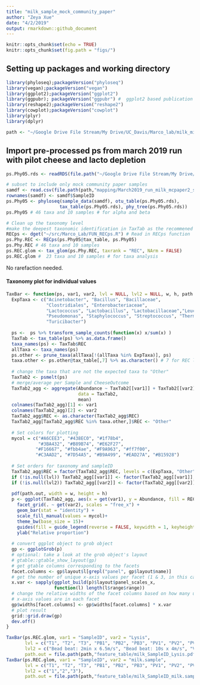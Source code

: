 ```yaml
---
title: "milk_sample_mock_community_paper"
author: "Zeya Xue"
date: "4/2/2019"
output: rmarkdown::github_document
---
```


```r
knitr::opts_chunk$set(echo = TRUE)
knitr::opts_chunk$set(fig.path = "figs/")
```

## Setting up packages and working directory 
```r
library(phyloseq);packageVersion("phyloseq")
library(vegan);packageVersion("vegan")
library(ggplot2);packageVersion("ggplot2")
library(ggpubr); packageVersion("ggpubr") #  ggplot2 based publication ready fig
library(reshape2);packageVersion("reshape2")
library(cowplot);packageVersion("cowplot")
library(plyr)
library(dplyr)

path <- "~/Google Drive File Stream/My Drive/UC_Davis/Marco_lab/milk_microbiota/Mock_community/MC_paper2_QIIME2/"
```

## Import pre-processed ps from march 2019 run with pilot cheese and lacto depletion
```r
ps.Phy05.rds <- readRDS(file.path("~/Google Drive File Stream/My Drive/UC_Davis/Marco_lab/milk_microbiota/2017_Hilmar_sampling/Sequencing/QIIME2/", "March/ps.Phy05.rds"))

# subset to include only mock community paper samples
samdf <- read.csv(file.path(path,"mapping/March2019_run_milk_mcpaper2_samdf.csv"))
rownames(samdf) <- samdf$SampleID
ps.Phy05 <- phyloseq(sample_data(samdf), otu_table(ps.Phy05.rds), 
                    tax_table(ps.Phy05.rds), phy_tree(ps.Phy05.rds))
ps.Phy05 # 46 taxa and 10 samples # for alpha and beta

# Clean up the taxonomy level
#make the deepest taxonomic identification in TaxTab as the recommened taxonomy (REC)
RECps <- dget("~/src/Marco_Lab/FUN_RECps.R") # Read in RECps function
ps.Phy.REC <- RECps(ps.Phy05@tax_table, ps.Phy05)
ps.Phy.REC # 46 taxa and 10 samples
ps.REC.glom <- tax_glom(ps.Phy.REC, taxrank = "REC", NArm = FALSE)
ps.REC.glom #  23 taxa and 10 samples # for taxa analysis
```
No rarefaction needed. 

#### Taxonomy plot for individual values
```r
TaxBar <- function(ps, var1, var2, lvl = NULL, lvl2 = NULL, w, h, path.out){
  ExpTaxa <- c("Acinetobacter", "Bacillus", "Bacillaceae", 
               "Clostridiales", "Enterobacteriaceae",
               "Lactococcus", "Lactobacillus", "Lactobacillaceae","Leuconostoc",
               "Pseudomonas", "Staphylococcus", "Streptococcus", "Thermus",
               "Turicibacter") 
  
  ps <-  ps %>% transform_sample_counts(function(x) x/sum(x) )  
  TaxTab <- tax_table(ps) %>% as.data.frame()
  taxa_names(ps) <- TaxTab$REC 
  allTaxa <- taxa_names(ps)
  ps.other <- prune_taxa(allTaxa[!(allTaxa %in% ExpTaxa)], ps)
  taxa.other <- ps.other@tax_table[,7] %>% as.character() # 7 for REC level 
  
  # change the taxa that are not the expected taxa to "Other" 
  TaxTab2 <- psmelt(ps)
  # merge/average per Sample and CheeseOutcome
  TaxTab2_agg <- aggregate(Abundance ~ TaxTab2[[var1]] + TaxTab2[[var2]] + REC,
                           data = TaxTab2,
                           mean)
  colnames(TaxTab2_agg)[1] <- var1
  colnames(TaxTab2_agg)[2] <- var2
  TaxTab2_agg$REC <- as.character(TaxTab2_agg$REC)
  TaxTab2_agg[TaxTab2_agg$REC %in% taxa.other,]$REC <- "Other"
  
  # Set colors for plotting
  mycol = c("#A6CEE3", "#438EC0", "#1f78b4", 
            "#3BA432", "#B89B74", "#E62F27", 
           "#F16667", "#fbb4ae", "#F9A963", "#ff7f00", 
           "#C3AAD2", "#7D54A5", "#B9A499", "#EAD27A", "#B15928")
  
  # Set orders for taxonomy and sampleID
  TaxTab2_agg$REC = factor(TaxTab2_agg$REC, levels = c(ExpTaxa, "Other"))
  if (!is.null(lvl)) TaxTab2_agg[[var1]] <- factor(TaxTab2_agg[[var1]], levels = lvl)
  if (!is.null(lvl2)) TaxTab2_agg[[var2]] <- factor(TaxTab2_agg[[var2]], levels = lvl2)
  
  pdf(path.out, width = w, height = h)
  p <- ggplot(TaxTab2_agg, aes(x = get(var1), y = Abundance, fill = REC)) +
    facet_grid(. ~ get(var2), scales = "free_x") + 
    geom_bar(stat = "identity") + 
    scale_fill_manual(values = mycol)+
    theme_bw(base_size = 15)+
    guides(fill = guide_legend(reverse = FALSE, keywidth = 1, keyheight = 1)) +
    ylab("Relative proportion")
  
  # convert ggplot object to grob object
  gp <- ggplotGrob(p)
  # optional: take a look at the grob object's layout 
  # gtable::gtable_show_layout(gp)
  # get gtable columns corresponding to the facets 
  facet.columns <- gp$layout$l[grepl("panel", gp$layout$name)]
  # get the number of unique x-axis values per facet (1 & 3, in this case)
  x.var <- sapply(ggplot_build(p)$layout$panel_scales_x, 
                  function(l) length(l$range$range))
  # change the relative widths of the facet columns based on how many unique 
  # x-axis values are in each facet
  gp$widths[facet.columns] <- gp$widths[facet.columns] * x.var
  # plot result
  grid::grid.draw(gp)
  dev.off()
}

TaxBar(ps.REC.glom, var1 = "SampleID", var2 = "Lysis", 
       lvl = c("T1", "T2", "T3", "PB1", "PB2", "PB3", "PV1", "PV2", "PV3"), 
       lvl2 = c("Bead beat: 2min x 6.5m/s", "Bead beat: 10s x 4m/s", "Vortex: 30s"),
       path.out = file.path(path,"feature_table/milk_SampleID_Lysis.pdf"), w = 6, h = 5)
TaxBar(ps.REC.glom, var1 = "SampleID", var2 = "milk.sample", 
       lvl = c("T1", "T2", "T3", "PB1", "PB2", "PB3", "PV1", "PV2", "PV3"), 
       lvl2 = c("1","2","3"),
       path.out = file.path(path,"feature_table/milk_SampleID_milk.sample.pdf"), w = 6, h = 5)



```

